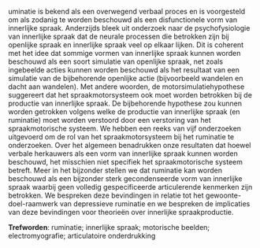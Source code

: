 \chapter*{Overzicht}

\initial{R}uminatie is bekend als een overwegend verbaal proces en is voorgesteld om als zodanig te worden beschouwd als een disfunctionele vorm van innerlijke spraak. Anderzijds bleek uit onderzoek naar de psychofysiologie van innerlijke spraak dat de neurale processen die betrokken zijn bij openlijke spraak en innerlijke spraak veel op elkaar lijken. Dit is coherent met het idee dat sommige vormen van innerlijke spraak kunnen worden beschouwd als een soort simulatie van openlijke spraak, net zoals ingebeelde acties kunnen worden beschouwd als het resultaat van een simulatie van de bijbehorende openlijke actie (bijvoorbeeld wandelen en dacht aan wandelen). Met andere woorden, de motorsimulatiehypothese suggereert dat het spraakmotorsysteem ook moet worden betrokken bij de productie van innerlijke spraak. De bijbehorende hypothese zou kunnen worden getrokken volgens welke de productie van innerlijke spraak (en ruminatie) moet worden verstoord door een verstoring van het spraakmotorische systeem. We hebben een reeks van vijf onderzoeken uitgevoerd om de rol van het spraakmotorsysteem bij het ruminatie te onderzoeken. Over het algemeen benadrukken onze resultaten dat hoewel verbale herkauwers als een vorm van innerlijke spraak kunnen worden beschouwd, het misschien niet specifiek het spraakmotorische systeem betreft. Meer in het bijzonder stellen we dat ruminatie kan worden beschouwd als een bijzonder sterk gecondenseerde vorm van innerlijke spraak waarbij geen volledig gespecificeerde articulerende kenmerken zijn betrokken. We bespreken deze bevindingen in relatie tot het gewoonte-doel-raamwerk van depressieve ruminatie en we bespreken de implicaties van deze bevindingen voor theorieën over innerlijke spraakproductie.

\vspace{\baselineskip}

**Trefworden**: ruminatie; innerlijke spraak; motorische beelden; electromyografie; articulatoire onderdrukking

<!-- \afterpage{\blankpage} -->
\clearemptydoublepage
